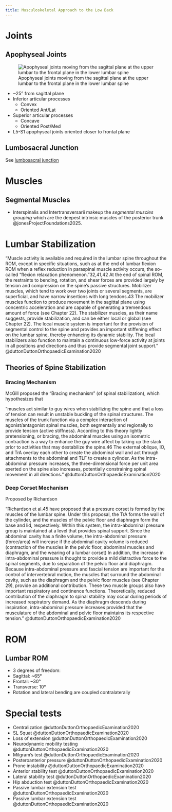 ```yaml
---
title: Musculoskeletal Approach to the Low Back
---
```



# Joints

## Apophyseal Joints

![Apophyseal joints moving from the sagittal plane at the upper lumbar to the frontal plane in the lower lumbar spine](/The Archive/Anatomy/Joints/Spine joints/images/plane of lumbar apophyseal joints.png)

- ~25&deg; from sagittal plane
- Inferior articular processes
    - Convex
    - Oriented Ant/Lat
- Superior articular processes
    - Concave
    - Oriented Post/Med
- L5-S1 apophyseal joints oriented closer to frontal plane


## Lumbosacral Junction

See [lumbosacral junction]({{< var ref-lumbosacral-junction.path >}})




# Muscles

## Segmental Muscles

- Interspinalis and Intertransversarii makeup the *segmental muscles grouping* which are the deepest intrinsic muscles of the posterior trunk @jonesProjectFoundations2025.



# Lumbar Stabilization

"Muscle activity is available and required in the lumbar spine throughout the ROM, except in specific situations, such as at the end of lumbar flexion ROM when a reflex reduction in paraspinal muscle activity occurs, the so-called “flexion relaxation phenomenon.”32,41,42 At the end of spinal ROM, the restraints to bending, rotation, and shear forces are provided largely by tension and compression on the spine’s passive structures. Mobilizer muscles, which tend to work over two joints or several segments, are superficial, and have narrow insertions with long tendons.43 The mobilizer muscles function to produce movement in the sagittal plane using concentric acceleration and are capable of generating a tremendous amount of force (see Chapter 22). The stabilizer muscles, as their name suggests, provide stabilization, and can be either local or global (see Chapter 22). The local muscle system is important for the provision of segmental control to the spine and provides an important stiffening effect on the lumbar spine, thereby enhancing its dynamic stability. The local stabilizers also function to maintain a continuous low-force activity at joints in all positions and directions and thus provide segmental joint support." @duttonDuttonOrthopaedicExamination2020 

## Theories of Spine Stabilization

:::{layout-ncol="2"}

### Bracing Mechanism

McGill proposed the "Bracing mechanism" (of spinal stabilization), which hypothesizes that  

"muscles act similar to guy wires when stabilizing the spine and that a loss of tension can result in unstable buckling of the spinal structures. The muscles of the trunk function via a complex interaction of agonist/antagonist spinal muscles, both segmentally and regionally to provide tension (active stiffness). According to this theory lightly pretensioning, or bracing, the abdominal muscles using an isometric contraction is a way to enhance the guy wire affect by taking up the slack prior to activities that may destabilize the spine.46 The external oblique, IO, and TrA overlay each other to create the abdominal wall and act through attachments to the abdominal and TLF to create a cylinder. As the intra-abdominal pressure increases, the three-dimensional force per unit area exerted on the spine also increases, potentially constraining spinal movement in all directions." @duttonDuttonOrthopaedicExamination2020 


### Deep Corset Mechanism

Proposed by Richardson

"Richardson et al.45 have proposed that a pressure corset is formed by the muscles of the lumbar spine. Under this proposal, the TrA forms the wall of the cylinder, and the muscles of the pelvic floor and diaphragm form the base and lid, respectively. Within this system, the intra-abdominal pressure group is maintained at a level that provides spinal support. Since the abdominal cavity has a finite volume, the intra-abdominal pressure (force/area) will increase if the abdominal cavity volume is reduced (contraction of the muscles in the pelvic floor, abdominal muscles and diaphragm, and the wearing of a lumbar corset) In addition, the increase in intra-abdominal pressure is thought to provide a mild distractive force to the spinal segments, due to separation of the pelvic floor and diaphragm. Because intra-abdominal pressure and fascial tension are important for the control of intervertebral motion, the muscles that surround the abdominal cavity, such as the diaphragm and the pelvic floor muscles (see Chapter 29), provide an additional contribution. These two muscle groups also have important respiratory and continence functions. Theoretically, reduced contribution of the diaphragm to spinal stability may occur during periods of increased respiratory demand. As the diaphragm descends during inspiration, intra-abdominal pressure increases provided that the musculature of the abdominal and pelvic floor maintains its respective tension." @duttonDuttonOrthopaedicExamination2020 

:::




# ROM

## Lumbar ROM

- 3 degrees of freedom:
- Sagittal: ~65&deg;
- Frontal: ~30&deg;
- Transverse: 10&deg;
- Rotation and lateral bending are coupled contralaterally



# Special tests

- Centralization @duttonDuttonOrthopaedicExamination2020
- SL Squat @duttonDuttonOrthopaedicExamination2020
- Loss of extension @duttonDuttonOrthopaedicExamination2020
- Neurodynamic mobility testing @duttonDuttonOrthopaedicExamination2020
- Milgram's test @duttonDuttonOrthopaedicExamination2020
- Posteroanterior pressure @duttonDuttonOrthopaedicExamination2020
- Prone instability @duttonDuttonOrthopaedicExamination2020
- Anterior stability test @duttonDuttonOrthopaedicExamination2020
- Lateral stability test @duttonDuttonOrthopaedicExamination2020
- Hip abduction test @duttonDuttonOrthopaedicExamination2020
- Passive lumbar extension test @duttonDuttonOrthopaedicExamination2020
- Passive lumbar extension test @duttonDuttonOrthopaedicExamination2020